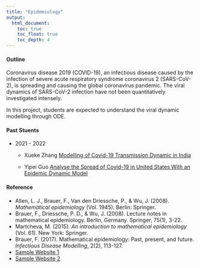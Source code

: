 ```yaml
---
title: "Epidemiology"
output:
  html_document:
    toc: true
    toc_float: true
    toc_depth: 4
---
```


#### Outline

Coronavirus disease 2019 (COVID-19), an infectious disease caused by the infection of severe acute respiratory syndrome coronavirus 2 (SARS-CoV-2), is spreading and causing the global coronavirus pandemic. The viral dynamics of SARS-CoV-2 infection have not been quantitatively investigated intensely.

In this project, students are expected to understand the viral dynamic modelling through ODE.
  
#### Past Stuents

  * 2021 - 2022
  
    + Xueke Zhang [Modelling of Covid-19 Transmission Dynamic in India](1824292_xueke zhang_2022.pdf)
    
    + Yipei Guo [Analyse the Spread of Covid-19 in United
States With an Epidemic Dynamic Model](1823319_Yipei Guo_2022.pdf)

#### Reference

  * Allen, L. J., Brauer, F., Van den Driessche, P., \& Wu, J. (2008). *Mathematical epidemiology* (Vol. 1945). Berlin: Springer.
  * Brauer, F., Driessche, P. D., & Wu, J. (2008). Lecture notes in mathematical epidemiology. Berlin, Germany. Springer, 75(1), 3-22.
  * Martcheva, M. (2015). *An introduction to mathematical epidemiology* (Vol. 61). New York: Springer.
  * Brauer, F. (2017). Mathematical epidemiology: Past, present, and future. *Infectious Disease Modelling*, 2(2), 113-127.
  * [Sample Website 1](http://sbfnk.github.io/mfiidd/introduction.html)
  * [Sample Website 2](https://bookdown.org/janengelstaedter/biol3360modelling3/continuous-time-models-in-several-variables.html)
  